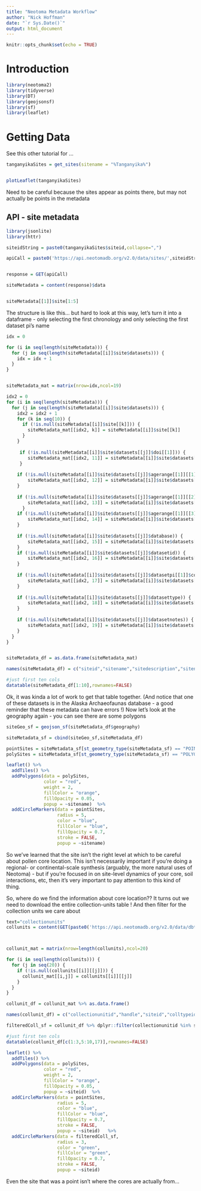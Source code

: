 ```yaml
---
title: "Neotoma Metadata Workflow"
author: "Nick Hoffman"
date: "`r Sys.Date()`"
output: html_document
---
```


```r
knitr::opts_chunk$set(echo = TRUE)
```

# Introduction


```r

library(neotoma2)
library(tidyverse)
library(DT)
library(geojsonsf)
library(sf)
library(leaflet)

```

# Getting Data

See this other tutorial for ...

```r

tanganyikaSites = get_sites(sitename = "%Tanganyika%")


plotLeaflet(tanganyikaSites)
```

Need to be careful because the sites appear as points there, but may not actually be points in the metadata

## API - site metadata

```r

library(jsonlite)
library(httr)

siteidString = paste0(tanganyikaSites$siteid,collapse=",")

apiCall = paste0('https://api.neotomadb.org/v2.0/data/sites/',siteidString,'/datasets')


response = GET(apiCall)

siteMetadata = content(response)$data


siteMetadata[[1]]$site[1:5]
```

The structure is like this... but hard to look at this way, let's turn it into a dataframe - only selecting the first chronology and only selecting the first dataset pi's name

```r

idx = 0

for (i in seq(length(siteMetadata))) {
  for (j in seq(length(siteMetadata[[i]]$site$datasets))) {
    idx = idx + 1
  }
}


siteMetadata_mat = matrix(nrow=idx,ncol=19)

idx2 = 0
for (i in seq(length(siteMetadata))) {
  for (j in seq(length(siteMetadata[[i]]$site$datasets))) {
    idx2 = idx2 + 1
    for (k in seq(10)) {
      if (!is.null(siteMetadata[[i]]$site[[k]])) {
        siteMetadata_mat[[idx2, k]] = siteMetadata[[i]]$site[[k]]
      }
    }
    
     if (!is.null(siteMetadata[[i]]$site$datasets[[j]]$doi[[1]])) {
        siteMetadata_mat[[idx2, 11]] = siteMetadata[[i]]$site$datasets[[j]]$doi[[1]]
     }
    
    if (!is.null(siteMetadata[[i]]$site$datasets[[j]]$agerange[[1]][[1]])) {
        siteMetadata_mat[[idx2, 12]] = siteMetadata[[i]]$site$datasets[[j]]$agerange[[1]][[1]]
    }
    
    if (!is.null(siteMetadata[[i]]$site$datasets[[j]]$agerange[[1]][[2]])) {
        siteMetadata_mat[[idx2, 13]] = siteMetadata[[i]]$site$datasets[[j]]$agerange[[1]][[2]]
      }
    if (!is.null(siteMetadata[[i]]$site$datasets[[j]]$agerange[[1]][[3]])) {
        siteMetadata_mat[[idx2, 14]] = siteMetadata[[i]]$site$datasets[[j]]$agerange[[1]][[3]]
    }
    
    if (!is.null(siteMetadata[[i]]$site$datasets[[j]]$database)) {
        siteMetadata_mat[[idx2, 15]] = siteMetadata[[i]]$site$datasets[[j]]$database
    }
    if (!is.null(siteMetadata[[i]]$site$datasets[[j]]$datasetid)) {
        siteMetadata_mat[[idx2, 16]] = siteMetadata[[i]]$site$datasets[[j]]$datasetid
    }
    
    if (!is.null(siteMetadata[[i]]$site$datasets[[j]]$datasetpi[[1]]$contactname)) {
        siteMetadata_mat[[idx2, 17]] = siteMetadata[[i]]$site$datasets[[j]]$datasetpi[[1]]$contactname
    }
    
    if (!is.null(siteMetadata[[i]]$site$datasets[[j]]$datasettype)) {
        siteMetadata_mat[[idx2, 18]] = siteMetadata[[i]]$site$datasets[[j]]$datasettype
    }
    
    if (!is.null(siteMetadata[[i]]$site$datasets[[j]]$datasetnotes)) {
        siteMetadata_mat[[idx2, 19]] = siteMetadata[[i]]$site$datasets[[j]]$datasetnotes
    }
  }
}


siteMetadata_df = as.data.frame(siteMetadata_mat)

names(siteMetadata_df) = c("siteid","sitename","sitedescription","sitenotes","geography","altitude","collectionunitid","collectionunit","handle","unittype","dataset_doi","dataset_agerange_units","dataset_ageold","dataset_ageyoung","database","datasetid","datasetpi","datasettype","datasetnotes")

#just first ten cols
datatable(siteMetadata_df[1:10],rownames=FALSE)

```


Ok, it was kinda a lot of work to get that table together. (And notice that one of these datasets is in the Alaska Archaeofaunas database - a good reminder that these metadata can have errors !) Now let's look at the geography again - you can see there are some polygons

```r



siteGeo_sf = geojson_sf(siteMetadata_df$geography)

siteMetadata_sf = cbind(siteGeo_sf,siteMetadata_df)

pointSites = siteMetadata_sf[st_geometry_type(siteMetadata_sf) == "POINT",]
polySites = siteMetadata_sf[st_geometry_type(siteMetadata_sf) == "POLYGON",]

leaflet() %>%
  addTiles() %>%
  addPolygons(data = polySites, 
              color = "red", 
              weight = 2, 
              fillColor = "orange", 
              fillOpacity = 0.05, 
              popup = ~sitename)  %>%
  addCircleMarkers(data = pointSites, 
                   radius = 5, 
                   color = "blue", 
                   fillColor = "blue", 
                   fillOpacity = 0.7, 
                   stroke = FALSE, 
                   popup = ~sitename)

```


So we've learned that the site isn't the right level at which to be careful about pollen core location. This isn't necessarily important if you're doing a regional- or continental-scale synthesis (arguably, the more natural uses of Neotoma) - but if you're focused in on site-level dynamics of your core, soil interactions, etc, then it's very important to pay attention to this kind of thing.

So, where do we find the information about core location?? It turns out we need to download the entire collection-units table ! And then filter for the collection units we care about

```r


text="collectionunits"
collunits = content(GET(paste0('https://api.neotomadb.org/v2.0/data/dbtables/',text,'?count=false&limit=99999&offset=0')))$data



collunit_mat = matrix(nrow=length(collunits),ncol=20)

for (i in seq(length(collunits))) {
  for (j in seq(20)) {
    if (!is.null(collunits[[i]][[j]])) {
      collunit_mat[[i,j]] = collunits[[i]][[j]]
    }
  }
}

collunit_df = collunit_mat %>% as.data.frame()

names(collunit_df) = c("collectionunitid","handle","siteid","colltypeid","depenvtid","collunitname","colldate","colldevice","gpslatitude","gpslongitude","gpsaltitude","gpserror","waterdepth","substrateid","slopeaspect","slopeangle","location","notes","recdaterecreated","recdatemodified")

filteredColl_sf = collunit_df %>% dplyr::filter(collectionunitid %in% siteMetadata_df$collectionunitid) %>% st_as_sf(coords=c("gpslongitude","gpslatitude"), crs="WGS84")

#just first ten cols
datatable(collunit_df[c(1:3,5:10,17)],rownames=FALSE)

leaflet() %>%
  addTiles() %>%
  addPolygons(data = polySites, 
              color = "red", 
              weight = 2, 
              fillColor = "orange", 
              fillOpacity = 0.05, 
              popup = ~siteid)  %>%
  addCircleMarkers(data = pointSites, 
                   radius = 5, 
                   color = "blue", 
                   fillColor = "blue", 
                   fillOpacity = 0.7, 
                   stroke = FALSE, 
                   popup = ~siteid)   %>% 
  addCircleMarkers(data = filteredColl_sf, 
                   radius = 3, 
                   color = "green", 
                   fillColor = "green", 
                   fillOpacity = 0.7, 
                   stroke = FALSE, 
                   popup = ~siteid)

```

Even the site that was a point isn't where the cores are actually from...
